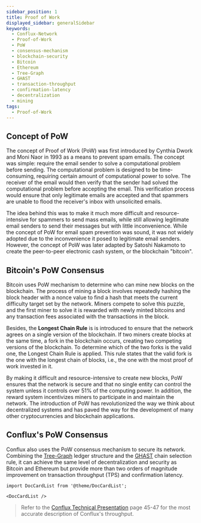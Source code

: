 ```yaml
---
sidebar_position: 1
title: Proof of Work
displayed_sidebar: generalSidebar
keywords:
  - Conflux-Network
  - Proof-of-Work
  - PoW
  - consensus-mechanism
  - blockchain-security
  - Bitcoin
  - Ethereum
  - Tree-Graph
  - GHAST
  - transaction-throughput
  - confirmation-latency
  - decentralization
  - mining
tags:
  - Proof-of-Work
---
```


## Concept of PoW

The concept of Proof of Work (PoW)  was first introduced by Cynthia Dwork and Moni Naor in 1993 as a means to prevent spam emails. The concept was simple: require the email sender to solve a computational problem before sending. The computational problem is designed to be time-consuming, requiring certain amount of computational power to solve.  The receiver of the email would then verify that the sender had solved the computational problem before accepting the email. This verification process would ensure that only legitimate emails are accepted and that spammers are unable to flood the receiver's inbox with unsolicited emails.

The idea behind this was to make it much more difficult and resource-intensive for spammers to send mass emails, while still allowing legitimate email senders to send their messages but with little inconvenience. While the concept of PoW for email spam prevention was sound, it was not widely adopted due to the inconvenience it posed to legitimate email senders. However, the concept of PoW was later adapted by Satoshi Nakamoto to create the peer-to-peer electronic cash system, or the blockchain "bitcoin".

## Bitcoin's PoW Consensus

Bitcoin uses PoW mechanism to determine who can mine new blocks on the blockchain. The process of mining a block involves repeatedly hashing the block header with a nonce value to find a hash that meets the current difficulty target set by the network. Miners compete to solve this puzzle, and the first miner to solve it is rewarded with newly minted bitcoins and any transaction fees associated with the transactions in the block.

Besides, the **Longest Chain Rule** is is introduced to ensure that the network agrees on a single version of the blockchain. If two miners create blocks at the same time, a fork in the blockchain occurs, creating two competing versions of the blockchain. To determine which of the two forks is the valid one, the Longest Chain Rule is applied. This rule states that the valid fork is the one with the longest chain of blocks, i.e., the one with the most proof of work invested in it.

By making it difficult and resource-intensive to create new blocks, PoW ensures that the network is secure and that no single entity can control the system unless it controls over 51% of the computing power. In addition, the reward system incentivizes miners to participate in and maintain the network. The introduction of PoW has revolutionized the way we think about decentralized systems and has paved the way for the development of many other cryptocurrencies and blockchain applications.

## Conflux's PoW Consensus

Conflux also uses the PoW consensus mechanism to secure its network. Combining the [Tree-Graph](https://arxiv.org/pdf/1805.03870.pdf) ledger structure and the [GHAST](https://confluxnetwork.medium.com/conflux-research-group-ghast-mechanism-adaptive-weight-ghast-explained-part-1-ffe8224a7282) chain selection rule,  it can achieve the same level of decentralization and security as Bitcoin and Ethereum but provide more than two orders of magnitude improvement on transaction throughput (TPS) and confirmation latency. 

```mdx-code-block
import DocCardList from '@theme/DocCardList';

<DocCardList />
```

> Refer to the [Conflux Technical Presentation](https://confluxnetwork.org/files/Conflux_Technical_Presentation_20200309.pdf) page 45-47 for the most accurate description of Conflux's throughput.

